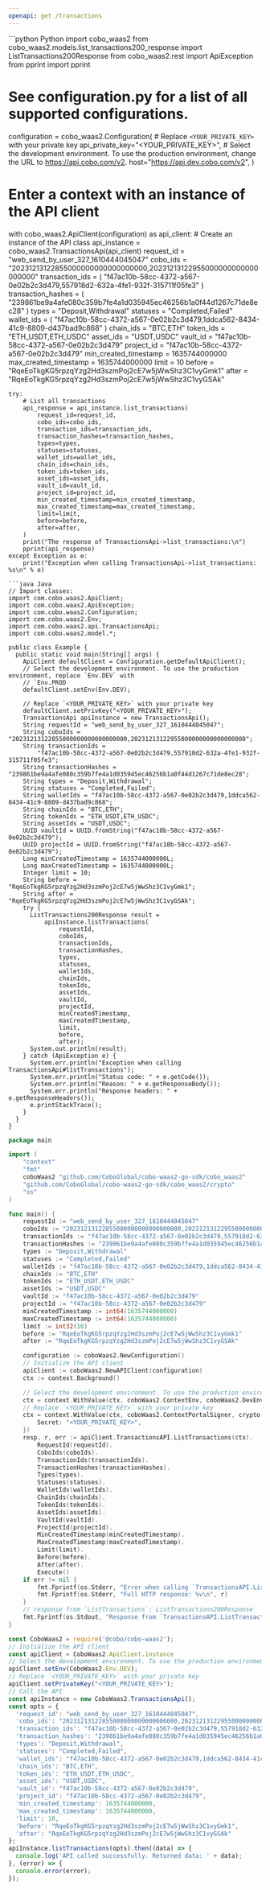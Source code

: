 ```yaml
---
openapi: get /transactions
---
```


<RequestExample>
```python Python
import cobo_waas2
from cobo_waas2.models.list_transactions200_response import ListTransactions200Response
from cobo_waas2.rest import ApiException
from pprint import pprint

# See configuration.py for a list of all supported configurations.
configuration = cobo_waas2.Configuration(
    # Replace `<YOUR_PRIVATE_KEY>` with your private key
    api_private_key="<YOUR_PRIVATE_KEY>",
    # Select the development environment. To use the production environment, change the URL to https://api.cobo.com/v2.
    host="https://api.dev.cobo.com/v2",
)
# Enter a context with an instance of the API client
with cobo_waas2.ApiClient(configuration) as api_client:
    # Create an instance of the API class
    api_instance = cobo_waas2.TransactionsApi(api_client)
    request_id = "web_send_by_user_327_1610444045047"
    cobo_ids = "20231213122855000000000000000000,20231213122955000000000000000000"
    transaction_ids = (
        "f47ac10b-58cc-4372-a567-0e02b2c3d479,557918d2-632a-4fe1-932f-315711f05fe3"
    )
    transaction_hashes = (
        "239861be9a4afe080c359b7fe4a1d035945ec46256b1a0f44d1267c71de8ec28"
    )
    types = "Deposit,Withdrawal"
    statuses = "Completed,Failed"
    wallet_ids = (
        "f47ac10b-58cc-4372-a567-0e02b2c3d479,1ddca562-8434-41c9-8809-d437bad9c868"
    )
    chain_ids = "BTC,ETH"
    token_ids = "ETH_USDT,ETH_USDC"
    asset_ids = "USDT,USDC"
    vault_id = "f47ac10b-58cc-4372-a567-0e02b2c3d479"
    project_id = "f47ac10b-58cc-4372-a567-0e02b2c3d479"
    min_created_timestamp = 1635744000000
    max_created_timestamp = 1635744000000
    limit = 10
    before = "RqeEoTkgKG5rpzqYzg2Hd3szmPoj2cE7w5jWwShz3C1vyGmk1"
    after = "RqeEoTkgKG5rpzqYzg2Hd3szmPoj2cE7w5jWwShz3C1vyGSAk"

    try:
        # List all transactions
        api_response = api_instance.list_transactions(
            request_id=request_id,
            cobo_ids=cobo_ids,
            transaction_ids=transaction_ids,
            transaction_hashes=transaction_hashes,
            types=types,
            statuses=statuses,
            wallet_ids=wallet_ids,
            chain_ids=chain_ids,
            token_ids=token_ids,
            asset_ids=asset_ids,
            vault_id=vault_id,
            project_id=project_id,
            min_created_timestamp=min_created_timestamp,
            max_created_timestamp=max_created_timestamp,
            limit=limit,
            before=before,
            after=after,
        )
        print("The response of TransactionsApi->list_transactions:\n")
        pprint(api_response)
    except Exception as e:
        print("Exception when calling TransactionsApi->list_transactions: %s\n" % e)

```
```java Java
// Import classes:
import com.cobo.waas2.ApiClient;
import com.cobo.waas2.ApiException;
import com.cobo.waas2.Configuration;
import com.cobo.waas2.Env;
import com.cobo.waas2.api.TransactionsApi;
import com.cobo.waas2.model.*;

public class Example {
  public static void main(String[] args) {
    ApiClient defaultClient = Configuration.getDefaultApiClient();
    // Select the development environment. To use the production environment, replace `Env.DEV` with
    // `Env.PROD
    defaultClient.setEnv(Env.DEV);

    // Replace `<YOUR_PRIVATE_KEY>` with your private key
    defaultClient.setPrivKey("<YOUR_PRIVATE_KEY>");
    TransactionsApi apiInstance = new TransactionsApi();
    String requestId = "web_send_by_user_327_1610444045047";
    String coboIds = "20231213122855000000000000000000,20231213122955000000000000000000";
    String transactionIds =
        "f47ac10b-58cc-4372-a567-0e02b2c3d479,557918d2-632a-4fe1-932f-315711f05fe3";
    String transactionHashes = "239861be9a4afe080c359b7fe4a1d035945ec46256b1a0f44d1267c71de8ec28";
    String types = "Deposit,Withdrawal";
    String statuses = "Completed,Failed";
    String walletIds = "f47ac10b-58cc-4372-a567-0e02b2c3d479,1ddca562-8434-41c9-8809-d437bad9c868";
    String chainIds = "BTC,ETH";
    String tokenIds = "ETH_USDT,ETH_USDC";
    String assetIds = "USDT,USDC";
    UUID vaultId = UUID.fromString("f47ac10b-58cc-4372-a567-0e02b2c3d479");
    UUID projectId = UUID.fromString("f47ac10b-58cc-4372-a567-0e02b2c3d479");
    Long minCreatedTimestamp = 1635744000000L;
    Long maxCreatedTimestamp = 1635744000000L;
    Integer limit = 10;
    String before = "RqeEoTkgKG5rpzqYzg2Hd3szmPoj2cE7w5jWwShz3C1vyGmk1";
    String after = "RqeEoTkgKG5rpzqYzg2Hd3szmPoj2cE7w5jWwShz3C1vyGSAk";
    try {
      ListTransactions200Response result =
          apiInstance.listTransactions(
              requestId,
              coboIds,
              transactionIds,
              transactionHashes,
              types,
              statuses,
              walletIds,
              chainIds,
              tokenIds,
              assetIds,
              vaultId,
              projectId,
              minCreatedTimestamp,
              maxCreatedTimestamp,
              limit,
              before,
              after);
      System.out.println(result);
    } catch (ApiException e) {
      System.err.println("Exception when calling TransactionsApi#listTransactions");
      System.err.println("Status code: " + e.getCode());
      System.err.println("Reason: " + e.getResponseBody());
      System.err.println("Response headers: " + e.getResponseHeaders());
      e.printStackTrace();
    }
  }
}

```
```go Go
package main

import (
	"context"
	"fmt"
	coboWaas2 "github.com/CoboGlobal/cobo-waas2-go-sdk/cobo_waas2"
	"github.com/CoboGlobal/cobo-waas2-go-sdk/cobo_waas2/crypto"
	"os"
)

func main() {
	requestId := "web_send_by_user_327_1610444045047"
	coboIds := "20231213122855000000000000000000,20231213122955000000000000000000"
	transactionIds := "f47ac10b-58cc-4372-a567-0e02b2c3d479,557918d2-632a-4fe1-932f-315711f05fe3"
	transactionHashes := "239861be9a4afe080c359b7fe4a1d035945ec46256b1a0f44d1267c71de8ec28"
	types := "Deposit,Withdrawal"
	statuses := "Completed,Failed"
	walletIds := "f47ac10b-58cc-4372-a567-0e02b2c3d479,1ddca562-8434-41c9-8809-d437bad9c868"
	chainIds := "BTC,ETH"
	tokenIds := "ETH_USDT,ETH_USDC"
	assetIds := "USDT,USDC"
	vaultId := "f47ac10b-58cc-4372-a567-0e02b2c3d479"
	projectId := "f47ac10b-58cc-4372-a567-0e02b2c3d479"
	minCreatedTimestamp := int64(1635744000000)
	maxCreatedTimestamp := int64(1635744000000)
	limit := int32(10)
	before := "RqeEoTkgKG5rpzqYzg2Hd3szmPoj2cE7w5jWwShz3C1vyGmk1"
	after := "RqeEoTkgKG5rpzqYzg2Hd3szmPoj2cE7w5jWwShz3C1vyGSAk"

	configuration := coboWaas2.NewConfiguration()
	// Initialize the API client
	apiClient := coboWaas2.NewAPIClient(configuration)
	ctx := context.Background()

	// Select the development environment. To use the production environment, replace coboWaas2.DevEnv with coboWaas2.ProdEnv
	ctx = context.WithValue(ctx, coboWaas2.ContextEnv, coboWaas2.DevEnv)
	// Replace `<YOUR_PRIVATE_KEY>` with your private key
	ctx = context.WithValue(ctx, coboWaas2.ContextPortalSigner, crypto.Ed25519Signer{
		Secret: "<YOUR_PRIVATE_KEY>",
	})
	resp, r, err := apiClient.TransactionsAPI.ListTransactions(ctx).
		RequestId(requestId).
		CoboIds(coboIds).
		TransactionIds(transactionIds).
		TransactionHashes(transactionHashes).
		Types(types).
		Statuses(statuses).
		WalletIds(walletIds).
		ChainIds(chainIds).
		TokenIds(tokenIds).
		AssetIds(assetIds).
		VaultId(vaultId).
		ProjectId(projectId).
		MinCreatedTimestamp(minCreatedTimestamp).
		MaxCreatedTimestamp(maxCreatedTimestamp).
		Limit(limit).
		Before(before).
		After(after).
		Execute()
	if err != nil {
		fmt.Fprintf(os.Stderr, "Error when calling `TransactionsAPI.ListTransactions``: %v\n", err)
		fmt.Fprintf(os.Stderr, "Full HTTP response: %v\n", r)
	}
	// response from `ListTransactions`: ListTransactions200Response
	fmt.Fprintf(os.Stdout, "Response from `TransactionsAPI.ListTransactions`: %v\n", resp)
}

```
```javascript JavaScript
const CoboWaas2 = require('@cobo/cobo-waas2');
// Initialize the API client
const apiClient = CoboWaas2.ApiClient.instance
// Select the development environment. To use the production environment, replace `Env.DEV` with `Env.PROD`
apiClient.setEnv(CoboWaas2.Env.DEV);
// Replace `<YOUR_PRIVATE_KEY>` with your private key
apiClient.setPrivateKey("<YOUR_PRIVATE_KEY>");
// Call the API
const apiInstance = new CoboWaas2.TransactionsApi();
const opts = {
  'request_id': "web_send_by_user_327_1610444045047",
  'cobo_ids': "20231213122855000000000000000000,20231213122955000000000000000000",
  'transaction_ids': "f47ac10b-58cc-4372-a567-0e02b2c3d479,557918d2-632a-4fe1-932f-315711f05fe3",
  'transaction_hashes': "239861be9a4afe080c359b7fe4a1d035945ec46256b1a0f44d1267c71de8ec28",
  'types': "Deposit,Withdrawal",
  'statuses': "Completed,Failed",
  'wallet_ids': "f47ac10b-58cc-4372-a567-0e02b2c3d479,1ddca562-8434-41c9-8809-d437bad9c868",
  'chain_ids': "BTC,ETH",
  'token_ids': "ETH_USDT,ETH_USDC",
  'asset_ids': "USDT,USDC",
  'vault_id': "f47ac10b-58cc-4372-a567-0e02b2c3d479",
  'project_id': "f47ac10b-58cc-4372-a567-0e02b2c3d479",
  'min_created_timestamp': 1635744000000,
  'max_created_timestamp': 1635744000000,
  'limit': 10,
  'before': "RqeEoTkgKG5rpzqYzg2Hd3szmPoj2cE7w5jWwShz3C1vyGmk1",
  'after': "RqeEoTkgKG5rpzqYzg2Hd3szmPoj2cE7w5jWwShz3C1vyGSAk"
};
apiInstance.listTransactions(opts).then((data) => {
  console.log('API called successfully. Returned data: ' + data);
}, (error) => {
  console.error(error);
});
```
</RequestExample>